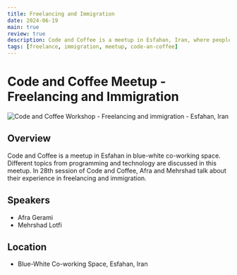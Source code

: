 ```yaml
---
title: Freelancing and Immigration
date: 2024-06-19
main: true
review: true
description: Code and Coffee is a meetup in Esfahan, Iran, where people discuss different topics related to programming and technology. In this session, Afra and Mehrshad talk about their experience in freelancing and immigration.
tags: [freelance, immigration, meetup, code-an-coffee]
---
```


# Code and Coffee Meetup - Freelancing and Immigration

<picture>
  <Image
    src="/static/images/events/code-an-coffee.jpg"
    alt="Code and Coffee Workshop - Freelancing and immigration - Esfahan, Iran"
    width={1300}
    height={1300}
  />
</picture>

## Overview

Code and Coffee is a meetup in Esfahan in blue-white co-working space. Different topics from
programming and technology are discussed in this meetup. In 28th session of Code and Coffee,
Afra and Mehrshad talk about their experience in freelancing and immigration.

## Speakers

- Afra Gerami
- Mehrshad Lotfi

## Location

- Blue-White Co-working Space, Esfahan, Iran
